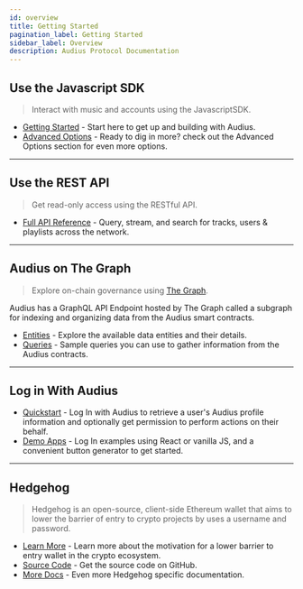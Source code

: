```yaml
---
id: overview
title: Getting Started
pagination_label: Getting Started
sidebar_label: Overview
description: Audius Protocol Documentation
---
```


## Use the Javascript SDK

> Interact with music and accounts using the JavascriptSDK.

- [Getting Started](/developers/sdk/overview) - Start here to get up and building with Audius.
- [Advanced Options](/developers/sdk/advanced-options) - Ready to dig in more? check out the
  Advanced Options section for even more options.

---

## Use the REST API

> Get read-only access using the RESTful API.

- [Full API Reference](https://audiusproject.github.io/api-docs/#audius-api-docs) - Query, stream,
  and search for tracks, users & playlists across the network.

---

## Audius on The Graph

> Explore on-chain governance using
> [The Graph](https://thegraph.com/docs/about/introduction#what-the-graph-is).

Audius has a GraphQL API Endpoint hosted by The Graph called a subgraph for indexing and organizing
data from the Audius smart contracts.

- [Entities](/developers/subgraph/entities) - Explore the available data entities and their details.
- [Queries](/developers/subgraph/queries) - Sample queries you can use to gather information from
  the Audius contracts.

---

## Log in With Audius

- [Quickstart](/developers/guides/log-in-with-audius) - Log In with Audius to retrieve a user's
  Audius profile information and optionally get permission to perform actions on their behalf.
- [Demo Apps](/developers/guides/log-in-with-audius#examples) - Log In examples using React or
  vanilla JS, and a convenient button generator to get started.

---

## Hedgehog

> Hedgehog is an open-source, client-side Ethereum wallet that aims to lower the barrier of entry to
> crypto projects by uses a username and password.

- [Learn More](/developers/guides/hedgehog) - Learn more about the motivation for a lower barrier to
  entry wallet in the crypto ecosystem.
- [Source Code](https://github.com/AudiusProject/hedgehog) - Get the source code on GitHub.
- [More Docs](https://audiusproject.github.io/hedgehog-docs/#installation) - Even more Hedgehog
  specific documentation.
